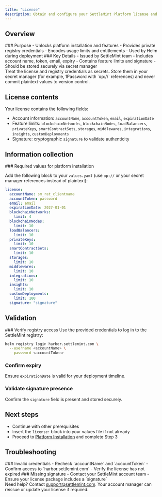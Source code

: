 ```yaml
---
title: "License"
description: Obtain and configure your SettleMint Platform license and registry credentials for self-hosted installation
---
```



## Overview

<div className="grid grid-cols-1 md:grid-cols-2 gap-6 mb-8">
  <Card>
    ### Purpose
    - Unlocks platform installation and features
    - Provides private registry credentials
    - Encodes usage limits and entitlements
    - Used by Helm during deployment
  </Card>

  <Card>
    ### Key Details
    - Issued by SettleMint team
    - Includes account name, token, email, expiry
    - Contains feature limits and signature
    - Should be stored securely via secret manager
  </Card>
</div>

<Callout type="warning">
  Treat the license and registry credentials as secrets. Store them in your
  secret manager (for example, 1Password with `op://` references) and never
  commit plaintext values to version control.
</Callout>

## License contents

Your license contains the following fields:

- Account information: `accountName`, `accountToken`, `email`, `expirationDate`
- Feature limits: `blockchainNetworks`, `blockchainNodes`, `loadBalancers`, `privateKeys`, `smartContractSets`, `storages`, `middlewares`, `integrations`, `insights`, `customDeployments`
- Signature: cryptographic `signature` to validate authenticity

## Information collection

<Callout type="success">
### Required values for platform installation

Add the following block to your `values.yaml` (use `op://` or your secret
manager references instead of plaintext):

```yaml
license:
  accountName: sm_rat_clientname
  accountToken: password
  email: email
  expirationDate: 2027-01-01
  blockchainNetworks:
    limit: 4
  blockchainNodes:
    limit: 10
  loadBalancers:
    limit: 10
  privateKeys:
    limit: 10
  smartContractSets:
    limit: 10
  storages:
    limit: 10
  middlewares:
    limit: 10
  integrations:
    limit: 10
  insights:
    limit: 10
  customDeployments:
    limit: 100
  signature: "signature"
```

</Callout>

## Validation

<Steps>
  ### Verify registry access
  Use the provided credentials to log in to the SettleMint registry:

  ```bash
  helm registry login harbor.settlemint.com \
    --username <accountName> \
    --password <accountToken>
  ```

  ### Confirm expiry
  Ensure `expirationDate` is valid for your deployment timeline.

  ### Validate signature presence
  Confirm the `signature` field is present and stored securely.
</Steps>

## Next steps

- Continue with other prerequisites
- Insert the `license:` block into your values file if not already
- Proceed to [Platform Installation](/launching-the-platform/self-hosted-onprem/platform-installation) and complete Step 3

## Troubleshooting

<div className="grid grid-cols-1 md:grid-cols-2 gap-6 mb-8">
  <Card>
    ### Invalid credentials
    - Recheck `accountName` and `accountToken`
    - Confirm access to `harbor.settlemint.com`
    - Verify the license has not expired
  </Card>

  <Card>
    ### Missing signature
    - Contact your SettleMint account team
    - Ensure your license package includes a `signature`
  </Card>
</div>

<Callout type="info">
  Need help? Contact <a href="mailto:support@settlemint.com">support@settlemint.com</a>.
  Your account manager can reissue or update your license if required.
</Callout>


